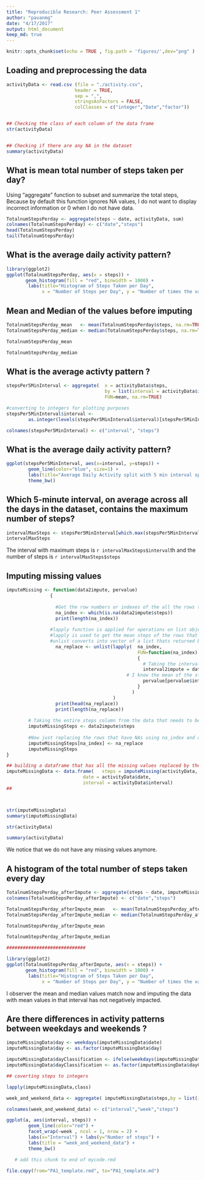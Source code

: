 ```yaml
---
title: "Reproducible Research: Peer Assessment 1"
author: "pavanmg"
date: "4/17/2017"
output: html_document
keep_md: true
---
```


```r
knitr::opts_chunk$set(echo = TRUE , fig.path = 'figures/',dev="png" )

```



## Loading and preprocessing the data

```r
activityData <- read.csv (file = "./activity.csv",
                         header = TRUE,
                         sep = ",",
                         stringsAsFactors = FALSE,
                         colClasses = c("integer","Date","factor"))


## Checking the class of each column of the data frame 
str(activityData)


## Checking if there are any NA in the dataset
summary(activityData)
```

## What is mean total number of steps taken per day?

Using "aggregate" function to subset and summarize the total steps, Because by default this function ignores NA values, 
I do not want to display incorrect information or 0 when I do not have data.
```r

TotalnumStepsPerday <- aggregate(steps ~ date, activityData, sum)
colnames(TotalnumStepsPerday) <- c("date","steps")
head(TotalnumStepsPerday)
tail(TotalnumStepsPerday)

```
## What is the average daily activity pattern?

```r
library(ggplot2)
ggplot(TotalnumStepsPerday, aes(x = steps)) + 
       geom_histogram(fill = "red", binwidth = 1000) + 
        labs(title="Histogram of Steps Taken per Day", 
             x = "Number of Steps per Day", y = "Number of times the value is reached") + theme_bw() 

```

## Mean and Median of the values before imputing 
```r
TotalnumStepsPerday_mean   <- mean(TotalnumStepsPerday$steps, na.rm=TRUE)
TotalnumStepsPerday_median <- median(TotalnumStepsPerday$steps, na.rm=TRUE)

TotalnumStepsPerday_mean

TotalnumStepsPerday_median

```
## What is the average activty pattern ?

```r

stepsPer5MinInterval <- aggregate(  x = activityData$steps, 
                                    by = list(interval = activityData$interval),
                                    FUN=mean, na.rm=TRUE)

#converting to integers for plotting purposes
stepsPer5MinInterval$interval <- 
        as.integer(levels(stepsPer5MinInterval$interval)[stepsPer5MinInterval$interval])

colnames(stepsPer5MinInterval) <- c("interval", "steps")

```

##  What is the average daily activity pattern?

```r

ggplot(stepsPer5MinInterval, aes(x=interval, y=steps)) +   
        geom_line(color="blue", size=1) +  
        labs(title="Average Daily Activity split with 5 min interval spread across 24 hours", x="Interval", y="Number of steps") +  
        theme_bw()

```


## Which 5-minute interval, on average across all the days in the dataset, contains the maximum number of steps?

```r

intervalMaxSteps <- stepsPer5MinInterval[which.max(stepsPer5MinInterval$steps),]
intervalMaxSteps

```

The interval with maximum steps is `r intervalMaxSteps$interval`th and the number of steps is  `r intervalMaxSteps$steps `

## Imputing missing values

```r

imputeMissing <- function(data2impute, pervalue) 
                {
                  
                  #Get the row numbers or indexes of the all the rows that have NAs in the steps feild
                  na_index <- which(is.na(data2impute$steps))
                  print(length(na_index))
                  
                #lapply function is applied for operations on list objects and returns a list object of same length of original set
                #lapply is used to get the mean steps of the rows that have NAs on some days  
                #unlist converts into vector of a list thats returned by lapply 
                  na_replace <- unlist(lapply(  na_index, 
                                                FUN=function(na_index)
                                                {
                                                  # Taking the interval that needs to be imputed from the NA row number index
                                                  interval2impute = data2impute[na_index,]$interval
                                            # I know the mean of the steps for every interval so collecting the mean of steps for that interval in the day
                                                  pervalue[pervalue$interval == interval2impute,]$steps
                                                }
                                              )
                                       )
                  print(head(na_replace))
                  print(length(na_replace))
                  
        # Taking the entire steps column from the data that needs to be imputed.
        imputeMissingSteps <- data2impute$steps
        
        #Now just replacing the rows that have NAs using na_index and corresponding steps from na_replace
        imputeMissingSteps[na_index] <- na_replace
        imputeMissingSteps
}

## building a dataframe that has all the missing values replaced by the mean at that time interval
imputeMissingData <- data.frame(   steps = imputeMissing(activityData, stepsPer5MinInterval),  
                            date = activityData$date,  
                            interval = activityData$interval)
##



str(imputeMissingData)
summary(imputeMissingData)

str(activityData)

summary(activityData)

```


We notice that we do not have any missing values anymore.



## A histogram of the total number of steps taken every day

```r

TotalnumStepsPerday_afterImpute <- aggregate(steps ~ date, imputeMissingData, sum)
colnames(TotalnumStepsPerday_afterImpute) <- c("date","steps")

TotalnumStepsPerday_afterImpute_mean   <- mean(TotalnumStepsPerday_afterImpute$steps, na.rm=TRUE)
TotalnumStepsPerday_afterImpute_median <- median(TotalnumStepsPerday_afterImpute$steps, na.rm=TRUE)

TotalnumStepsPerday_afterImpute_mean

TotalnumStepsPerday_afterImpute_median

#############################

library(ggplot2)
ggplot(TotalnumStepsPerday_afterImpute, aes(x = steps)) + 
       geom_histogram(fill = "red", binwidth = 1000) + 
        labs(title="Histogram of Steps Taken per Day", 
             x = "Number of Steps per Day", y = "Number of times the value is reached") + theme_bw() 

```

I observer the mean and median values match now and imputing the data with mean values in that interval has not negatively impacted. 


## Are there differences in activity patterns between weekdays and weekends ?

```r


imputeMissingData$day <- weekdays(imputeMissingData$date)
imputeMissingData$day <- as.factor(imputeMissingData$day)

imputeMissingData$dayClassification <- ifelse(weekdays(imputeMissingData$date) %in% c("Saturday", "Sunday"), "weekend", "weekday")
imputeMissingData$dayClassification <- as.factor(imputeMissingData$dayClassification)

## coverting steps to integers

lapply(imputeMissingData,class)

```

```r

week_and_weekend_data <- aggregate( imputeMissingData$steps,by = list(interval = imputeMissingData$interval,week =imputeMissingData$dayClassification),FUN=mean, na.rm=TRUE)

colnames(week_and_weekend_data) <- c("interval","week","steps")

ggplot(a, aes(interval, steps)) + 
        geom_line(color="red") + 
        facet_wrap(~week , ncol = 1, nrow = 2) +
        labs(x="Interval") + labs(y="Number of steps") +
        labs(title = "week_and_weekend_data") +
        theme_bw()
```





```r
   # add this chunk to end of mycode.rmd

file.copy(from="PA1_template.rmd", to="PA1_template.md")
```